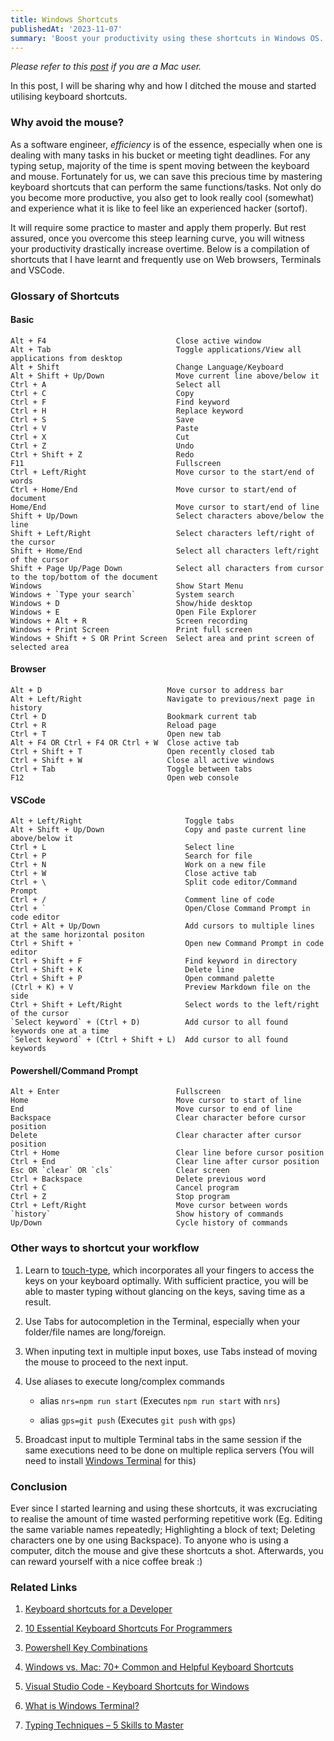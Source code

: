 ```yaml
---
title: Windows Shortcuts
publishedAt: '2023-11-07'
summary: 'Boost your productivity using these shortcuts in Windows OS.'
---
```

*Please refer to this [post](/blog/mac-shortcuts) if you are a Mac user.*

In this post, I will be sharing why and how I ditched the mouse and started utilising keyboard shortcuts.

### Why avoid the mouse?
As a software engineer, *efficiency* is of the essence, especially when one is dealing with many tasks in his bucket or meeting tight deadlines. For any typing setup, majority of the time is spent moving between the keyboard and mouse. Fortunately for us, we can save this precious time by mastering keyboard shortcuts that can perform the same functions/tasks. Not only do you become more productive, you also get to look really cool (somewhat) and experience what it is like to feel like an experienced hacker (sortof).

It will require some practice to master and apply them properly. But rest assured, once you overcome this steep learning curve, you will witness your productivity drastically increase overtime. Below is a compilation of shortcuts that I have learnt and frequently use on Web browsers, Terminals and VSCode.

### Glossary of Shortcuts

#### Basic
```
Alt + F4                             Close active window                                                 
Alt + Tab                            Toggle applications/View all applications from desktop              
Alt + Shift                          Change Language/Keyboard                                            
Alt + Shift + Up/Down                Move current line above/below it                                    
Ctrl + A                             Select all                                                          
Ctrl + C                             Copy                                                                
Ctrl + F                             Find keyword                                                        
Ctrl + H                             Replace keyword                                                     
Ctrl + S                             Save                                                                
Ctrl + V                             Paste                                                               
Ctrl + X                             Cut                                                                 
Ctrl + Z                             Undo                                                                
Ctrl + Shift + Z                     Redo                                                                
F11                                  Fullscreen                                                          
Ctrl + Left/Right                    Move cursor to the start/end of words                               
Ctrl + Home/End                      Move cursor to start/end of document                                
Home/End                             Move cursor to start/end of line                                    
Shift + Up/Down                      Select characters above/below the line                              
Shift + Left/Right                   Select characters left/right of the cursor                          
Shift + Home/End                     Select all characters left/right of the cursor                      
Shift + Page Up/Page Down            Select all characters from cursor to the top/bottom of the document 
Windows                              Show Start Menu                                                     
Windows + `Type your search`         System search                                                       
Windows + D                          Show/hide desktop                                                   
Windows + E                          Open File Explorer                                                  
Windows + Alt + R                    Screen recording                                                    
Windows + Print Screen               Print full screen                                                   
Windows + Shift + S OR Print Screen  Select area and print screen of selected area                       
```

#### Browser        
```                                                    
Alt + D                            Move cursor to address bar                
Alt + Left/Right                   Navigate to previous/next page in history 
Ctrl + D                           Bookmark current tab                      
Ctrl + R                           Reload page                               
Ctrl + T                           Open new tab                              
Alt + F4 OR Ctrl + F4 OR Ctrl + W  Close active tab                          
Ctrl + Shift + T                   Open recently closed tab                  
Ctrl + Shift + W                   Close all active windows                  
Ctrl + Tab                         Toggle between tabs                       
F12                                Open web console                          
```
#### VSCode                                                                                      
```
Alt + Left/Right                       Toggle tabs                                                  
Alt + Shift + Up/Down                  Copy and paste current line above/below it                   
Ctrl + L                               Select line                                                  
Ctrl + P                               Search for file                                              
Ctrl + N                               Work on a new file                                           
Ctrl + W                               Close active tab                                             
Ctrl + \                               Split code editor/Command Prompt                             
Ctrl + /                               Comment line of code                                         
Ctrl + `                               Open/Close Command Prompt in code editor                     
Ctrl + Alt + Up/Down                   Add cursors to multiple lines at the same horizontal positon 
Ctrl + Shift + `                       Open new Command Prompt in code editor                       
Ctrl + Shift + F                       Find keyword in directory                                    
Ctrl + Shift + K                       Delete line                                                  
Ctrl + Shift + P                       Open command palette                                         
(Ctrl + K) + V                         Preview Markdown file on the side                            
Ctrl + Shift + Left/Right              Select words to the left/right of the cursor                 
`Select keyword` + (Ctrl + D)          Add cursor to all found keywords one at a time               
`Select keyword` + (Ctrl + Shift + L)  Add cursor to all found keywords                             
```
#### Powershell/Command Prompt      
```                                   
Alt + Enter                          Fullscreen                             
Home                                 Move cursor to start of line           
End                                  Move cursor to end of line             
Backspace                            Clear character before cursor position 
Delete                               Clear character after cursor position  
Ctrl + Home                          Clear line before cursor position      
Ctrl + End                           Clear line after cursor position       
Esc OR `clear` OR `cls`              Clear screen                           
Ctrl + Backspace                     Delete previous word                   
Ctrl + C                             Cancel program                         
Ctrl + Z                             Stop program                           
Ctrl + Left/Right                    Move cursor between words              
`history`                            Show history of commands               
Up/Down                              Cycle history of commands              
```

### Other ways to <b>shortcut</b> your workflow
1. Learn to [touch-type](https://www.typinglounge.com/typing-techniques), which incorporates all your fingers to access the keys on your keyboard optimally. With sufficient practice, you will be able to master typing without glancing on the keys, saving time as a result.

2. Use Tabs for autocompletion in the Terminal, especially when your folder/file names are long/foreign.

3. When inputing text in multiple input boxes, use Tabs instead of moving the mouse to proceed to the next input.

4. Use aliases to execute long/complex commands
   - alias `nrs=npm run start` (Executes `npm run start` with `nrs`)

   - alias `gps=git push` (Executes `git push` with `gps`)

5. Broadcast input to multiple Terminal tabs in the same session if the same executions need to be done on multiple replica servers (You will need to install [Windows Terminal](https://learn.microsoft.com/en-us/windows/terminal/) for this)

### Conclusion

Ever since I started learning and using these shortcuts, it was excruciating to realise the amount of time wasted performing repetitive work (Eg. Editing the same variable names repeatedly; Highlighting a block of text; Deleting characters one by one using Backspace).
To anyone who is using a computer, ditch the mouse and give these shortcuts a shot. Afterwards, you can reward yourself with a nice coffee break :)

### Related Links
1. [Keyboard shortcuts for a Developer](https://itnext.io/keyboard-shortcuts-for-a-developer-e6d1203774f6)

2. [10 Essential Keyboard Shortcuts For Programmers](https://blog.webdevsimplified.com/2020-08/10-best-keyboard-shortcuts/)

3. [Powershell Key Combinations](https://keycombiner.com/collections/powershell/)

4. [Windows vs. Mac: 70+ Common and Helpful Keyboard Shortcuts](https://www.makeuseof.com/windows-vs-mac-shortcuts/)

5. [Visual Studio Code - Keyboard Shortcuts for Windows](https://code.visualstudio.com/shortcuts/keyboard-shortcuts-windows.pdf)

6. [What is Windows Terminal?](https://learn.microsoft.com/en-us/windows/terminal/)

7. [Typing Techniques – 5 Skills to Master](https://www.typinglounge.com/typing-techniques)


